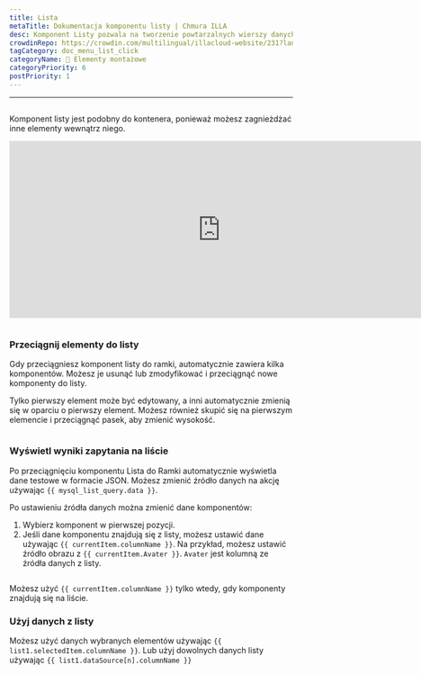 ```yaml
---
title: Lista
metaTitle: Dokumentacja komponentu listy | Chmura ILLA
desc: Komponent Listy pozwala na tworzenie powtarzalnych wierszy danych, których wygląd i poczucie są przez Ciebie zdefiniowane.
crowdinRepo: https://crowdin.com/multilingual/illacloud-website/231?languages=pl&filter=basic&value=0
tagCategory: doc_menu_list_click
categoryName: 🧬 Elementy montażowe
categoryPriority: 6
postPriority: 1
---
```


* * *

## <h2 hidden>Lista</h2>

Komponent listy jest podobny do kontenera, ponieważ możesz zagnieżdżać inne elementy wewnątrz niego.

<iframe width="750" height="315" src="https://www.youtube.com/embed/5rtzkJxEe5o" title="How to use List Component in ILLA Cloud? ILLA Tutorial." frameborder="0" allow="accelerometer; autoplay; clipboard-write; encrypted-media; gyroscope; picture-in-picture; web-share" allowfullscreen></iframe>

<img
  src='https://cdn.illacloud.com/official-website/img/docs/assemble/list.png'
  alt=""
/>

### Przeciągnij elementy do listy

Gdy przeciągniesz komponent listy do ramki, automatycznie zawiera kilka komponentów. Możesz je usunąć lub zmodyfikować i przeciągnąć nowe komponenty do listy. 

Tylko pierwszy element może być edytowany, a inni automatycznie zmienią się w oparciu o pierwszy element. Możesz również skupić się na pierwszym elemencie i przeciągnąć pasek, aby zmienić wysokość.

<img
  src='https://cdn.illacloud.com/official-website/img/docs/assemble/list1.png'
  alt=""
/>

### Wyświetl wyniki zapytania na liście

Po przeciągnięciu komponentu Lista do Ramki automatycznie wyświetla dane testowe w formacie JSON. Możesz zmienić źródło danych na akcję używając `{{ mysql_list_query.data }}`. 

Po ustawieniu źródła danych można zmienić dane komponentów:

1.  Wybierz komponent w pierwszej pozycji. 
2.  Jeśli dane komponentu znajdują się z listy, możesz ustawić dane używając `{{ currentItem.columnName }}`. Na przykład, możesz ustawić źródło obrazu z `{{ currentItem.Avater }}`. `Avater` jest kolumną ze źródła danych z listy.

<img
  src='https://cdn.illacloud.com/official-website/img/docs/assemble/list2.png'
  alt=""
/>

Możesz użyć `{{ currentItem.columnName }}` tylko wtedy, gdy komponenty znajdują się na liście. 

### Użyj danych z listy

Możesz użyć danych wybranych elementów używając `{{ list1.selectedItem.columnName }}`. Lub użyj dowolnych danych listy używając `{{ list1.dataSource[n].columnName }}`

<img
  src='https://cdn.illacloud.com/official-website/img/docs/assemble/list3.png'
  alt=""
/>
